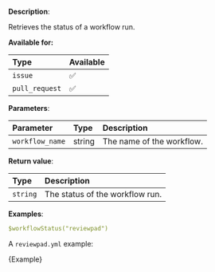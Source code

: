 
**Description**:

Retrieves the status of a workflow run.

**Available for:**

| Type           | Available |
| :------------- | :-------- |
| `issue`        | ✅        |
| `pull_request` | ✅        |

**Parameters**:

| Parameter       | Type   | Description               |
| :-------------- | :----- | :------------------------ |
| `workflow_name` | string | The name of the workflow. |

**Return value**:

| Type     | Description                     |
| :------- | :------------------------------ |
| `string` | The status of the workflow run. |

**Examples**:

```yml
$workflowStatus("reviewpad")
```

A `reviewpad.yml` example:

<CodeBlock language="yml">{Example}</CodeBlock>
